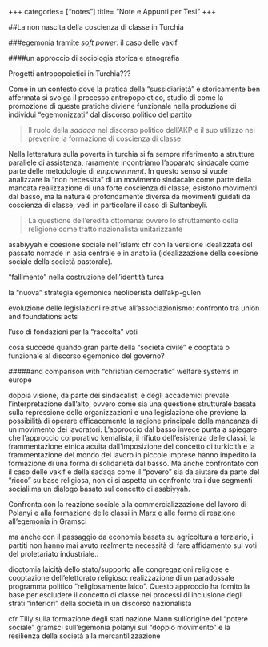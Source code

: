 +++
categories= ["notes"]
title= "Note e Appunti per Tesi"
+++

##La non nascita della coscienza di classe in Turchia

###egemonia tramite *soft power*: il caso delle vakif 

####un approccio di sociologia storica e etnografia

Progetti antropopoietici in Turchia???

Come in un contesto dove la pratica della "sussidiarietà" è storicamente ben affermata si svolga il processo antropopoietico, studio di come la promozione di queste pratiche diviene funzionale nella produzione di individui "egemonizzati" dal discorso politico del partito

>Il ruolo della *sadaqa* nel discorso politico dell'AKP e il suo utilizzo nel prevenire la formazione di coscienza di classe

Nella letteratura sulla poverta in turchia si fa sempre riferimento a strutture parallele di assistenza, raramente incontriamo l'apparato sindacale come parte delle metodologie di *empowerment*. In questo senso si vuole analizzare la "non necessita" di un movimento sindacale come parte della mancata realizzazione di una forte coscienza di classe; esistono movimenti dal basso, ma la natura è profondamente diversa da movimenti guidati da coscienza di classe, vedi in particolare il caso di Sultanbeyli.

>La questione dell'eredità ottomana: ovvero lo sfruttamento della religione come tratto nazionalista unitarizzante 

asabiyyah e coesione sociale nell'islam: cfr con la versione idealizzata del passato nomade in asia centrale e in anatolia (idealizzazione della coesione sociale della società pastorale).

"fallimento" nella costruzione dell'identità turca

la "nuova" strategia egemonica neoliberista dell'akp-gulen

evoluzione delle legislazioni relative all'associazionismo: confronto tra union and foundations acts

l'uso di fondazioni per la "raccolta" voti

cosa succede quando gran parte della "società civile" è cooptata o funzionale al discorso egemonico del governo?
 
#####and comparison with "christian democratic" welfare systems in europe

doppia visione, da parte dei sindacalisti e degli accademici prevale l'interpretazione dall'alto, ovvero come sia una questione strutturale basata sulla repressione delle organizzazioni e una legislazione che previene la possibilità di operare efficacemente la ragione principale della mancanza di un movimento dei lavoratori. L'approccio dal basso invece punta a spiegare che l'approccio corporativo kemalista, il rifiuto dell'esistenza delle classi, la frammentazione etnica acuita dall'imposizione del concetto di turkicità e la frammentazione del mondo del lavoro in piccole imprese hanno impedito la formazione di una forma di solidarietà dal basso.
Ma anche confrontato con il caso delle vakif e della sadaqa come il "povero" sia da aiutare da parte del "ricco" su base religiosa, non ci si aspetta un confronto tra i due segmenti sociali ma un dialogo basato sul concetto di asabiyyah.

Confronta con la reazione sociale alla commercializzazione del lavoro di Polanyi e alla formazione delle classi in Marx e alle forme di reazione all'egemonia in Gramsci

ma anche con il passaggio da economia basata su agricoltura a terziario, i partiti non hanno mai avuto realmente necessità di fare affidamento sui voti del proletariato industriale..

dicotomia laicità dello stato/supporto alle congregazioni religiose e cooptazione dell'elettorato religioso: realizzazione di un paradossale programma politico "religiosamente laico". Questo approccio ha fornito la base per escludere il concetto di classe nei processi di inclusione degli strati "inferiori" della società in un discorso nazionalista

cfr Tilly sulla formazione degli stati nazione
	Mann sull'origine del "potere sociale"
	gramsci sull'egemonia
	polanyi sul "doppio movimento" e la resilienza della società alla mercantilizzazione
